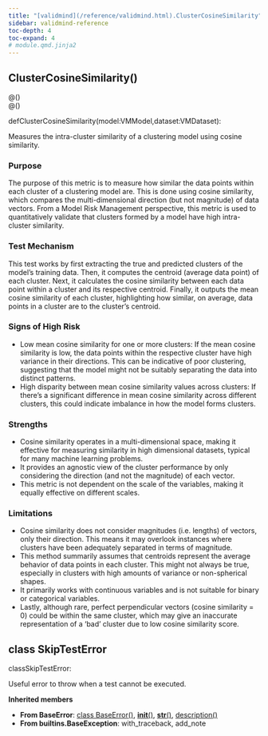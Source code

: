 ```yaml
---
title: "[validmind](/reference/validmind.html).ClusterCosineSimilarity"
sidebar: validmind-reference
toc-depth: 4
toc-expand: 4
# module.qmd.jinja2
---
```


<!-- function.qmd.jinja2 -->

## ClusterCosineSimilarity[()]{.muted}

<!-- signatures.jinja2 -->

::: {.signature}

<div class="decorator">@<!-- types.jinja2 - format_type --><!-- types.jinja2 - format_type --><!-- types.jinja2 - format_type --><span class="n"></span><span class="p">(</span><span class="p">)</span></div><div class="decorator">@<!-- types.jinja2 - format_type --><!-- types.jinja2 - format_type --><!-- types.jinja2 - format_type --><span class="n"></span><span class="p">(</span><span class="p">)</span></div>
<span class="kw">def</span><span class="name">ClusterCosineSimilarity</span>(<span class="params"><span class="n">model</span><span class="p">:</span><!-- types.jinja2 - format_type --><span class="n">VMModel</span><span class="muted">,</span></span><span class="params"><span class="n">dataset</span><span class="p">:</span><!-- types.jinja2 - format_type --><span class="n">VMDataset</span></span>):

:::

<!-- docstring.jinja2 -->

Measures the intra-cluster similarity of a clustering model using cosine similarity.

### Purpose

The purpose of this metric is to measure how similar the data points within each cluster of a clustering model are. This is done using cosine similarity, which compares the multi-dimensional direction (but not magnitude) of data vectors. From a Model Risk Management perspective, this metric is used to quantitatively validate that clusters formed by a model have high intra-cluster similarity.

### Test Mechanism

This test works by first extracting the true and predicted clusters of the model's training data. Then, it computes the centroid (average data point) of each cluster. Next, it calculates the cosine similarity between each data point within a cluster and its respective centroid. Finally, it outputs the mean cosine similarity of each cluster, highlighting how similar, on average, data points in a cluster are to the cluster's centroid.

### Signs of High Risk

- Low mean cosine similarity for one or more clusters: If the mean cosine similarity is low, the data points within the respective cluster have high variance in their directions. This can be indicative of poor clustering, suggesting that the model might not be suitably separating the data into distinct patterns.
- High disparity between mean cosine similarity values across clusters: If there's a significant difference in mean cosine similarity across different clusters, this could indicate imbalance in how the model forms clusters.

### Strengths

- Cosine similarity operates in a multi-dimensional space, making it effective for measuring similarity in high dimensional datasets, typical for many machine learning problems.
- It provides an agnostic view of the cluster performance by only considering the direction (and not the magnitude) of each vector.
- This metric is not dependent on the scale of the variables, making it equally effective on different scales.

### Limitations

- Cosine similarity does not consider magnitudes (i.e. lengths) of vectors, only their direction. This means it may overlook instances where clusters have been adequately separated in terms of magnitude.
- This method summarily assumes that centroids represent the average behavior of data points in each cluster. This might not always be true, especially in clusters with high amounts of variance or non-spherical shapes.
- It primarily works with continuous variables and is not suitable for binary or categorical variables.
- Lastly, although rare, perfect perpendicular vectors (cosine similarity = 0) could be within the same cluster, which may give an inaccurate representation of a 'bad' cluster due to low cosine similarity score.

<!-- class.qmd.jinja2 -->

## [class]{.muted} SkipTestError

<!-- signatures.jinja2 -->

::: {.signature}

<span class="kw">class</span><span class="name">SkipTestError</span>:

:::

<!-- docstring.jinja2 -->

Useful error to throw when a test cannot be executed.

**Inherited members**

- **From BaseError**: [class BaseError[()]{.muted}](#class-baseerror), [__init__[()]{.muted}](#__init__), [__str__[()]{.muted}](#__str__), [description[()]{.muted}](#description)
- **From builtins.BaseException**: with_traceback, add_note
